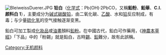 {{Expand|time=2016-1-21}}
{{about|颜料|其它用法|铅白 (消歧义)}}
[[File:BleiweissDuerer.JPG|thumb]]
'''铅白'''（[[化学式|化学式]]：Pb(OH){{sub|2}}·2PbCO{{sub|3}}，又稱'''鉛粉'''、'''鉛華'''、'''C.I. 颜料白 1'''），主要成分为[[碱式碳酸铅|碱式碳酸铅]]，由二氧化碳、[[乙酸|乙酸]]、水和[[铅|铅]]反应制成，有毒；与少量[[硫化氢|硫化氢]]的空气接触逐渐变黑。

鉛白可加工製成[[化妝品|化妝品]]或[[油畫|油畫]]顏料[[鉛粉|鉛粉]]。在中國古代，鉛白可作藥用，《[[神農本草經|神農本草經]]》「下品」中的「粉錫」就是鉛白，古時[[錫|錫]]、[[鉛|鉛]]難分，故有此誤稱。

{{化學小作品}}

[[Category:无机颜料|Category:无机颜料]]
